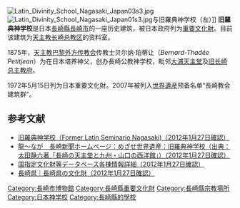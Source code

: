 {{coord|32|44|3.1|N|129|52|11.6|E|region:JP-42|display=title}}
{{maplink|frame=yes|type=shape|zoom=16|frame-align=left|frame-width=280|text=地图}}
[[File:Latin_Divinity_School_Nagasaki_Japan03s3.jpg|thumb]]
[[File:Latin_Divinity_School_Nagasaki_Japan01s3.jpg|thumb]]与旧羅典神学校（左）]]
'''旧羅典神学校'''是日本[[長崎縣|長崎縣]][[長崎市|長崎市]]的一座历史建筑，被日本政府列为[[重要文化財|重要文化財]]。目前该建筑为[[天主教长崎总教区|天主教长崎总教区]]的资料室。

1875年，[[天主教|天主教]][[巴黎外方传教会|巴黎外方传教会]]传教士贝尔纳·珀蒂让（''Bernard-Thadée Petitjean''）为在日本培养神父，创办長崎公教神学校，毗邻[[大浦天主堂|大浦天主堂]]及[[旧长崎总主教府|旧长崎总主教府]]。

1972年5月15日列为日本重要文化財。2007年被列入[[世界遺産|世界遺産]]预备名单“長崎教会建筑群”。

==参考文献==
*[https://web.archive.org/web/20141121155857/http://www.heritage-nagasaki.jp/jp/gallery1/ratensingakkou.html 旧羅典神学校（Former Latin Seminario Nagasaki)（2012年1月27日確認）]
*[https://web.archive.org/web/20150119094652/http://www.nagasaki-np.co.jp/press/sekaiisan/02/index.shtml 龍～なが　長崎新聞ホームページ：めざせ世界遺産：旧羅典神学校（出典：太田静六著「長崎の天主堂と九州・山口の西洋館」）（2012年1月27日確認）]
*[https://kunishitei.bunka.go.jp/heritage/detail/102/3523 国指定文化財等データベース各棟情報詳細（2012年1月27日確認）] {{Wayback|url=https://kunishitei.bunka.go.jp/heritage/detail/102/3523 |date=20191206114406 }}
*[http://www.pref.nagasaki.jp/bunkadb/bunkazai_details_nomap.php?id=371 長崎県｜長崎県の文化財（2012年1月27日確認）]{{dead link|date=2018年1月 |bot=InternetArchiveBot |fix-attempted=yes }}
{{Commonscat|Former Latin Divinity School, Nagasaki|position=left}}

[[Category:長崎市博物館|Category:長崎市博物館]]
[[Category:長崎縣重要文化財|Category:長崎縣重要文化財]]
[[Category:長崎縣宗教場所|Category:長崎縣宗教場所]]
[[Category:日本神学校|Category:日本神学校]]
[[Category:長崎縣的學校|Category:長崎縣的學校]]